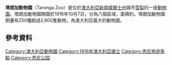 {{expand|time=2017-05-07T01:43:41+00:00}}
{{Infobox zoo
|zoo_name=Taronga Zoo
|logo=Taronga_zoo_logo.png|150px
|logo_width=150px
|logo_caption=標誌
|image=Taronga Zoo, New South Wales Australia.jpg
|image_width=250px
|image_caption=塔朗加動物園正門
|date_opened=1916年10月7日<ref name="zoo_history"/>
|date_closed=
|location=  [[澳大利亞|澳大利亞]][[新南威爾士州|新南威爾士州]][[悉尼|悉尼]][[摩士曼自治市|摩士曼自治市]] 
|area={{Convert|28|ha}}<ref name="zoo_history"/>
|coordinates={{Coord|33|50|36|S|151|14|28|E|type:landmark|display=inline,title}}
|num_animals=4,000+
|num_species=350+
|employees=976
|exhibits=
|members=Zoo and Aquarium Association (動物園與水族館協會)<ref name="zaa_institutional"/>
|website={{URL|http://www.zoo.nsw.gov.au}}
}}

'''塔朗加動物園'''（Taronga Zoo）是位於[[澳大利亞|澳大利亞]][[新南威爾士州|新南威爾士州]]城市[[悉尼|雪梨]]的一座[[動物園|動物園]]。塔朗加動物園開園於1916年10月7日，分為八個區域，面積約{{cvt|28|ha}}。塔朗加動物園飼養有250種超過2,600隻動物，為澳大利亞最大的動物園。

==參考資料==
{{reflist|refs=
<ref name="zoo_history">{{Cite web
 |url=http://www.zoo.nsw.gov.au/about-us/history/taronga-zoo/taronga-zoo
 |title=Taronga Zoo Sydney
 |work=zoo.nsw.gov.au
 |publisher=Taronga Conservation Society
 |accessdate=27 October 2010
 |archive-url=https://web.archive.org/web/20110221065252/http://www.zoo.nsw.gov.au/about-us/history/taronga-zoo/taronga-zoo
 |archive-date=2011-02-21
 |dead-url=yes
 }}</ref>

<ref name="zaa_institutional">
 {{Cite web
 |url         = http://www.zooaquarium.org.au/Association-Institutional-Members/default.aspx
 |title       = Zoo and Aquarium Association Institutional Members' Directory
 |work        = zooaquarium.org.au
 |publisher   = [[Zoo_and_Aquarium_Association|Zoo and Aquarium Association]]
 |accessdate  = 27 October 2010
 |deadurl     = yes
 |archiveurl  = https://web.archive.org/web/20101031012127/http://www.zooaquarium.org.au/Association-Institutional-Members/default.aspx
 |archivedate = 31 October 2010
}}
</ref>
}}
{{Commons category|Taronga Zoo}}
{{悉尼地標}}
[[Category:澳大利亞動物園|Category:澳大利亞動物園]]
[[Category:1916年澳大利亞建立|Category:1916年澳大利亞建立]]
[[Category:悉尼旅遊景點|Category:悉尼旅遊景點]]
[[Category:悉尼公园|Category:悉尼公园]]
